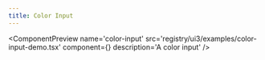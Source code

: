 ```yaml
---
title: Color Input
---
```



<ComponentPreview
  name='color-input'
  src='registry/ui3/examples/color-input-demo.tsx'
  component={<ColorInputDemo />}
  description='A color input'
/>

